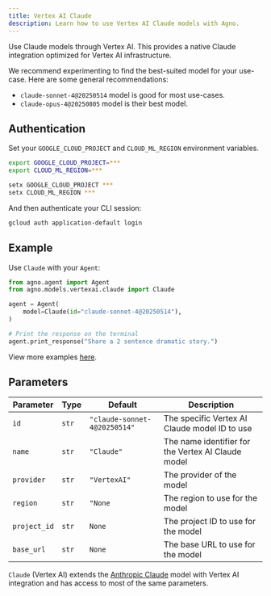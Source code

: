 ```yaml
---
title: Vertex AI Claude
description: Learn how to use Vertex AI Claude models with Agno.
---
```


Use Claude models through Vertex AI. This provides a native Claude integration optimized for Vertex AI infrastructure.

We recommend experimenting to find the best-suited model for your use-case. Here are some general recommendations:

- `claude-sonnet-4@20250514` model is good for most use-cases.
- `claude-opus-4@20250805` model is their best model.

## Authentication

Set your `GOOGLE_CLOUD_PROJECT` and `CLOUD_ML_REGION` environment variables.

<CodeGroup>

```bash Mac
export GOOGLE_CLOUD_PROJECT=***
export CLOUD_ML_REGION=***
```

```bash Windows
setx GOOGLE_CLOUD_PROJECT ***
setx CLOUD_ML_REGION ***
```

</CodeGroup>

And then authenticate your CLI session:

```bash
gcloud auth application-default login
```

## Example

Use `Claude` with your `Agent`:

<CodeGroup>

```python agent.py
from agno.agent import Agent
from agno.models.vertexai.claude import Claude

agent = Agent(
    model=Claude(id="claude-sonnet-4@20250514"),
)

# Print the response on the terminal
agent.print_response("Share a 2 sentence dramatic story.")
```

</CodeGroup>

<Note>View more examples [here](/examples/models/vertexai/claude/basic). </Note>

## Parameters

| Parameter    | Type  | Default                      | Description                                        |
| ------------ | ----- | ---------------------------- | -------------------------------------------------- |
| `id`         | `str` | `"claude-sonnet-4@20250514"` | The specific Vertex AI Claude model ID to use      |
| `name`       | `str` | `"Claude"`                   | The name identifier for the Vertex AI Claude model |
| `provider`   | `str` | `"VertexAI"`                 | The provider of the model                          |
| `region`     | `str` | `"None`                      | The region to use for the model                    |
| `project_id` | `str` | `None`                       | The project ID to use for the model                |
| `base_url`   | `str` | `None`                       | The base URL to use for the model                  |

`Claude` (Vertex AI) extends the [Anthropic Claude](/concepts/models/anthropic) model with Vertex AI integration and has access to most of the same parameters.
